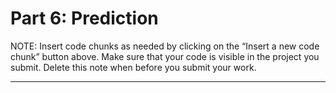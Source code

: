 # Part 6: Prediction

NOTE: Insert code chunks as needed by clicking on the "Insert a new code chunk"
button above. Make sure that your code is visible in the project you submit.
Delete this note when before you submit your work.

* * *

